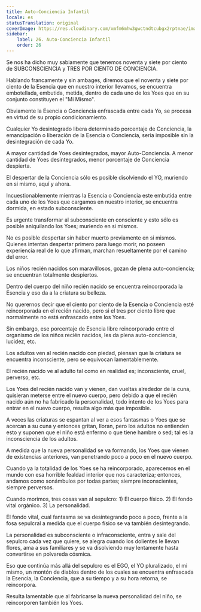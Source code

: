 ```yaml
---
title: Auto-Conciencia Infantil
locale: es
statusTranslation: original
coverImage: https://res.cloudinary.com/xmfm6mhw3gwctndtcubgx2rptnae/image/upload/v1740468922/small_cover_tratado_de_psicologia_revolucionaria_a4c0dca4e0.webp
sidebar:
    label: 26. Auto-Conciencia Infantil
    order: 26
---
```

Se nos ha dicho muy sabiamente que tenemos noventa y siete por ciento de SUBCONSCIENCIA y TRES POR CIENTO DE CONCIENCIA.

Hablando francamente y sin ambages, diremos que el noventa y siete por ciento de la Esencia que en nuestro interior llevamos, se encuentra embotellada, embutida, metida, dentro de cada uno de los Yoes que en su conjunto constituyen el "Mi Mismo".

Obviamente la Esencia o Conciencia enfrascada entre cada Yo, se procesa en virtud de su propio condicionamiento.

Cualquier Yo desintegrado libera determinado porcentaje de Conciencia, la emancipación o liberación de la Esencia o Conciencia, seria imposible sin la desintegración de cada Yo.

A mayor cantidad de Yoes desintegrados, mayor Auto-Conciencia. A menor cantidad de Yoes desintegrados, menor porcentaje de Conciencia despierta.

El despertar de la Conciencia sólo es posible disolviendo el YO, muriendo en si mismo, aquí y ahora.

Incuestionablemente mientras la Esencia o Conciencia este embutida entre cada uno de los Yoes que cargamos en nuestro interior, se encuentra dormida, en estado subconsciente.

Es urgente transformar al subconsciente en consciente y esto sólo es posible aniquilando los Yoes; muriendo en si mismos.

No es posible despertar sin haber muerto previamente en si mismos. Quienes intentan despertar primero para luego morir, no poseen experiencia real de lo que afirman, marchan resueltamente por el camino del error.

Los niños recién nacidos son maravillosos, gozan de plena auto-conciencia; se encuentran totalmente despiertos.

Dentro del cuerpo del niño recién nacido se encuentra reincorporada la Esencia y eso da a la criatura su belleza.

No querernos decir que el ciento por ciento de la Esencia o Conciencia esté reincorporada en el recién nacido, pero si el tres por ciento libre que normalmente no está enfrascado entre los Yoes.

Sin embargo, ese porcentaje de Esencia libre reincorporado entre el organismo de los niños recién nacidos, les da plena auto-conciencia, lucidez, etc.

Los adultos ven al recién nacido con piedad, piensan que la criatura se encuentra inconsciente, pero se equivocan lamentablemente.

El recién nacido ve al adulto tal como en realidad es; inconsciente, cruel, perverso, etc.

Los Yoes del recién nacido van y vienen, dan vueltas alrededor de la cuna, quisieran meterse entre el nuevo cuerpo, pero debido a que el recién nacido aún no ha fabricado la personalidad, todo intento de los Yoes para entrar en el nuevo cuerpo, resulta algo más que imposible.

A veces las criaturas se espantan al ver a esos fantasmas o Yoes que se acercan a su cuna y entonces gritan, lloran, pero los adultos no entienden esto y suponen que el niño está enfermo o que tiene hambre o sed; tal es la inconsciencia de los adultos.

A medida que la nueva personalidad se va formando, los Yoes que vienen de existencias anteriores, van penetrando poco a poco en el nuevo cuerpo.

Cuando ya la totalidad de los Yoes se ha reincorporado, aparecemos en el mundo con esa horrible fealdad interior que nos caracteriza; entonces, andamos como sonámbulos por todas partes; siempre inconscientes, siempre perversos.

Cuando morimos, tres cosas van al sepulcro: 1) El cuerpo físico. 2) El fondo vital orgánico. 3) La personalidad.

El fondo vital, cual fantasma se va desintegrando poco a poco, frente a la fosa sepulcral a medida que el cuerpo físico se va también desintegrando.

La personalidad es subconsciente o infraconsciente, entra y sale del sepulcro cada vez que quiere, se alegra cuando los dolientes le llevan flores, ama a sus familiares y se va disolviendo muy lentamente hasta convertirse en polvareda cósmica.

Eso que continúa más allá del sepulcro es el EGO, el YO pluralizado, el mi mismo, un montón de diablos dentro de los cuales se encuentra enfrascada la Esencia, la Conciencia, que a su tiempo y a su hora retorna, se reincorpora.

Resulta lamentable que al fabricarse la nueva personalidad del niño, se reincorporen también los Yoes.
